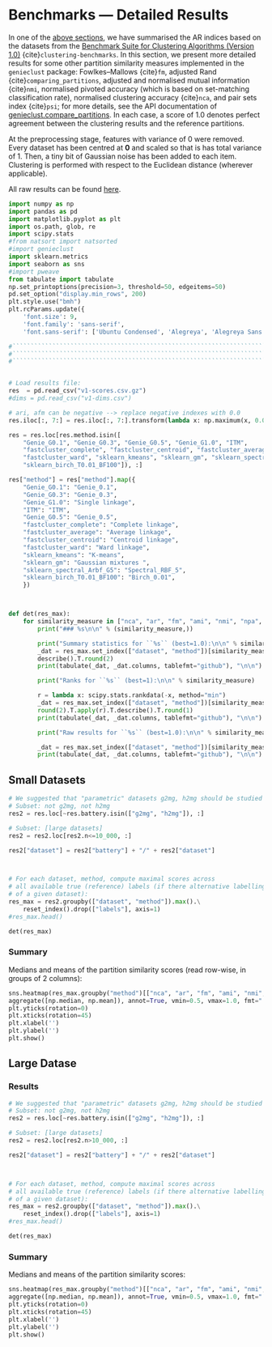 # Benchmarks — Detailed Results

In one of the [above sections](benchmarks_ar),
we have summarised the AR indices based on the datasets from
the [Benchmark Suite for Clustering Algorithms (Version 1.0)](https://clustering-benchmarks.gagolewski.com)
{cite}`clustering-benchmarks`.
In this section, we present more detailed results for
some other partition similarity measures implemented in the `genieclust`
package: Fowlkes–Mallows {cite}`fm`, adjusted Rand {cite}`comparing_partitions`,
adjusted and normalised mutual information {cite}`nmi`,
normalised pivoted accuracy (which is based on set-matching classification rate),
normalised clustering accuracy {cite}`nca`,
and pair sets index {cite}`psi`;  for more details,
see the API documentation of [genieclust.compare_partitions](genieclust.compare_partitions).
In each case, a score of 1.0 denotes perfect agreement between the clustering
results and the reference partitions.

At the preprocessing stage, features with variance of 0 were removed.
Every dataset has been centred at **0** and scaled so that is has total
variance of 1. Then, a tiny bit of Gaussian noise has been added to each
item. Clustering is performed with respect to the Euclidean distance
(wherever applicable).

All raw results can be found [here](https://github.com/gagolews/clustering_results_v1/).

```python
import numpy as np
import pandas as pd
import matplotlib.pyplot as plt
import os.path, glob, re
import scipy.stats
#from natsort import natsorted
#import genieclust
import sklearn.metrics
import seaborn as sns
#import pweave
from tabulate import tabulate
np.set_printoptions(precision=3, threshold=50, edgeitems=50)
pd.set_option("display.min_rows", 200)
plt.style.use("bmh")
plt.rcParams.update({
    'font.size': 9,
    'font.family': 'sans-serif',
    'font.sans-serif': ['Ubuntu Condensed', 'Alegreya', 'Alegreya Sans']})

#``````````````````````````````````````````````````````````````````````````````
#``````````````````````````````````````````````````````````````````````````````
#``````````````````````````````````````````````````````````````````````````````


# Load results file:
res  = pd.read_csv("v1-scores.csv.gz")
#dims = pd.read_csv("v1-dims.csv")

# ari, afm can be negative --> replace negative indexes with 0.0
res.iloc[:, 7:] = res.iloc[:, 7:].transform(lambda x: np.maximum(x, 0.0), axis=1)

res = res.loc[res.method.isin([
    "Genie_G0.1", "Genie_G0.3", "Genie_G0.5", "Genie_G1.0", "ITM",
    "fastcluster_complete", "fastcluster_centroid", "fastcluster_average",
    "fastcluster_ward", "sklearn_kmeans", "sklearn_gm", "sklearn_spectral_Arbf_G5",
    "sklearn_birch_T0.01_BF100"]), :]

res["method"] = res["method"].map({
    "Genie_G0.1": "Genie_0.1",
    "Genie_G0.3": "Genie_0.3",
    "Genie_G1.0": "Single linkage",
    "ITM": "ITM",
    "Genie_G0.5": "Genie_0.5",
    "fastcluster_complete": "Complete linkage",
    "fastcluster_average": "Average linkage",
    "fastcluster_centroid": "Centroid linkage",
    "fastcluster_ward": "Ward linkage",
    "sklearn_kmeans": "K-means",
    "sklearn_gm": "Gaussian mixtures ",
    "sklearn_spectral_Arbf_G5": "Spectral_RBF_5",
    "sklearn_birch_T0.01_BF100": "Birch_0.01",
    })



def det(res_max):
    for similarity_measure in ["nca", "ar", "fm", "ami", "nmi", "npa", "psi"]:
        print("### %s\n\n" % (similarity_measure,))

        print("Summary statistics for ``%s`` (best=1.0):\n\n" % similarity_measure)
        _dat = res_max.set_index(["dataset", "method"])[similarity_measure].unstack().\
        describe().T.round(2)
        print(tabulate(_dat, _dat.columns, tablefmt="github"), "\n\n")

        print("Ranks for ``%s`` (best=1):\n\n" % similarity_measure)

        r = lambda x: scipy.stats.rankdata(-x, method="min")
        _dat = res_max.set_index(["dataset", "method"])[similarity_measure].unstack().\
        round(2).T.apply(r).T.describe().T.round(1)
        print(tabulate(_dat, _dat.columns, tablefmt="github"), "\n\n")

        print("Raw results for ``%s`` (best=1.0):\n\n" % similarity_measure)

        _dat = res_max.set_index(["dataset", "method"])[similarity_measure].unstack().round(2)
        print(tabulate(_dat, _dat.columns, tablefmt="github"), "\n\n")
```


## Small Datasets

```python
# We suggested that "parametric" datasets g2mg, h2mg should be studied separately.
# Subset: not g2mg, not h2mg
res2 = res.loc[~res.battery.isin(["g2mg", "h2mg"]), :]

# Subset: [large datasets]
res2 = res2.loc[res2.n<=10_000, :]

res2["dataset"] = res2["battery"] + "/" + res2["dataset"]



# For each dataset, method, compute maximal scores across
# all available true (reference) labels (if there alternative labellings
# of a given dataset):
res_max = res2.groupby(["dataset", "method"]).max().\
    reset_index().drop(["labels"], axis=1)
#res_max.head()
```




```python
det(res_max)
```


### Summary

Medians and means of the partition similarity scores
(read row-wise, in groups of 2 columns):

```python
sns.heatmap(res_max.groupby("method")[["nca", "ar", "fm", "ami", "nmi", "npa", "psi"]].\
aggregate([np.median, np.mean]), annot=True, vmin=0.5, vmax=1.0, fmt=".2f")
plt.yticks(rotation=0)
plt.xticks(rotation=45)
plt.xlabel('')
plt.ylabel('')
plt.show()
```




## Large Datase

### Results

```python
# We suggested that "parametric" datasets g2mg, h2mg should be studied separately.
# Subset: not g2mg, not h2mg
res2 = res.loc[~res.battery.isin(["g2mg", "h2mg"]), :]

# Subset: [large datasets]
res2 = res2.loc[res2.n>10_000, :]

res2["dataset"] = res2["battery"] + "/" + res2["dataset"]



# For each dataset, method, compute maximal scores across
# all available true (reference) labels (if there alternative labellings
# of a given dataset):
res_max = res2.groupby(["dataset", "method"]).max().\
    reset_index().drop(["labels"], axis=1)
#res_max.head()
```


```python
det(res_max)
```



### Summary

Medians and means of the partition similarity scores:

```python
sns.heatmap(res_max.groupby("method")[["nca", "ar", "fm", "ami", "nmi", "npa", "psi"]].\
aggregate([np.median, np.mean]), annot=True, vmin=0.5, vmax=1.0, fmt=".2f")
plt.yticks(rotation=0)
plt.xticks(rotation=45)
plt.xlabel('')
plt.ylabel('')
plt.show()
```
